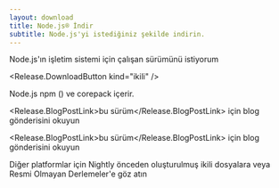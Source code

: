 ```yaml
---
layout: download
title: Node.js® İndir
subtitle: Node.js'yi istediğiniz şekilde indirin.
---
```


<section>
  Node.js'ın <Release.OperatingSystemDropdown /> işletim sistemi için <Release.BitnessDropdown /> çalışan <Release.VersionDropdown /> sürümünü istiyorum

  <Release.DownloadButton kind="ikili" />
</section>

<section>
  Node.js <LinkWithArrow href="https://npmjs.com">npm</LinkWithArrow> (<Release.NpmVersion />) ve corepack içerir.

  <Release.BlogPostLink>bu sürüm</Release.BlogPostLink> için blog gönderisini okuyun

  <Release.BlogPostLink>bu sürüm</Release.BlogPostLink> için blog gönderisini
  okuyun

  Diğer platformlar için <LinkWithArrow href="https://nodejs.org/download/nightly/">Nightly</LinkWithArrow> önceden oluşturulmuş ikili dosyalara veya <LinkWithArrow href="https://unofficial-builds.nodejs.org/download/">Resmi Olmayan Derlemeler</LinkWithArrow>'e göz atın
</section>
